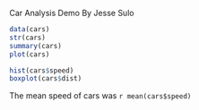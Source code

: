 Car Analysis Demo
By Jesse Sulo

```{r}
data(cars)
str(cars)
summary(cars)
plot(cars)
```

```{r}
hist(cars$speed)
boxplot(cars$dist)
```

The mean speed of cars was `r mean(cars$speed)`